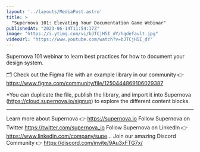 ```yaml
---
layout: '../layouts/MediaPost.astro'
title: >
  "Supernova 101: Elevating Your Documentation Game Webinar"
publishedAt: "2023-06-14T11:54:17Z"
image: "https://i.ytimg.com/vi/bJTCjH5I_dY/hqdefault.jpg"
videoUrl: "https://www.youtube.com/watch?v=bJTCjH5I_dY"
---
```

Supernova 101 webinar to learn best practices for how to document your design system.

🗂️ Check out the Figma file with an example library in our community 👉 https://www.figma.com/community/file/1250444869106029387

*You can duplicate the file, publish the library, and import it into Supernova (https://cloud.supernova.io/signup) to explore the different content blocks. 

--------
Learn more about Supernova 👉 https://supernova.io
Follow Supernova on Twitter  https://twitter.com/supernova_io
Follow Supernova on LinkedIn 👉https://www.linkedin.com/company/supe...
Join our amazing Discord Community 👉 https://discord.com/invite/9Au3xFTG7x/
